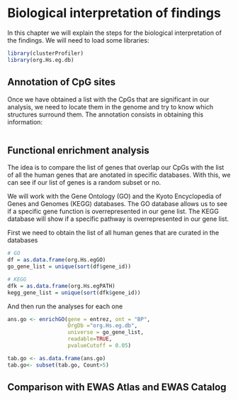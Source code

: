 # Biological interpretation of findings
In this chapter we will explain the steps for the biological interpretation of
the findings. We will need to load some libraries:
```r
library(clusterProfiler)
library(org.Hs.eg.db)
```


## Annotation of CpG sites
Once we have obtained a list with the CpGs that are significant in our analysis,
we need to locate them in the genome and try to know which structures 
surround them. The annotation consists in obtaining this information:
```r

```

## Functional enrichment analysis
The idea is to compare the list of genes that overlap our CpGs with the list of 
all the human genes that are anotated in specific databases. With this, we can see
if our list of genes is a random subset or no.

We will work with the Gene Ontology (GO) and the Kyoto Encyclopedia of
Genes and Genomes (KEGG) databases. The GO database allows us to see if a
specific gene function is overrepresented in our gene list. The KEGG database
will show if a specific pathway is overrepresented in our gene list. 

First we need to obtain the list of all human genes that are curated in the databases
```r
# GO
df = as.data.frame(org.Hs.egGO)
go_gene_list = unique(sort(df$gene_id))

# KEGG
dfk = as.data.frame(org.Hs.egPATH)
kegg_gene_list = unique(sort(dfk$gene_id))
```


And then run the analyses for each one
```r
ans.go <- enrichGO(gene = entrez, ont = "BP",
                   OrgDb ="org.Hs.eg.db",
                   universe = go_gene_list,
                   readable=TRUE,
                   pvalueCutoff = 0.05)

tab.go <- as.data.frame(ans.go)
tab.go<- subset(tab.go, Count>5)

```

## Comparison with EWAS Atlas and EWAS Catalog